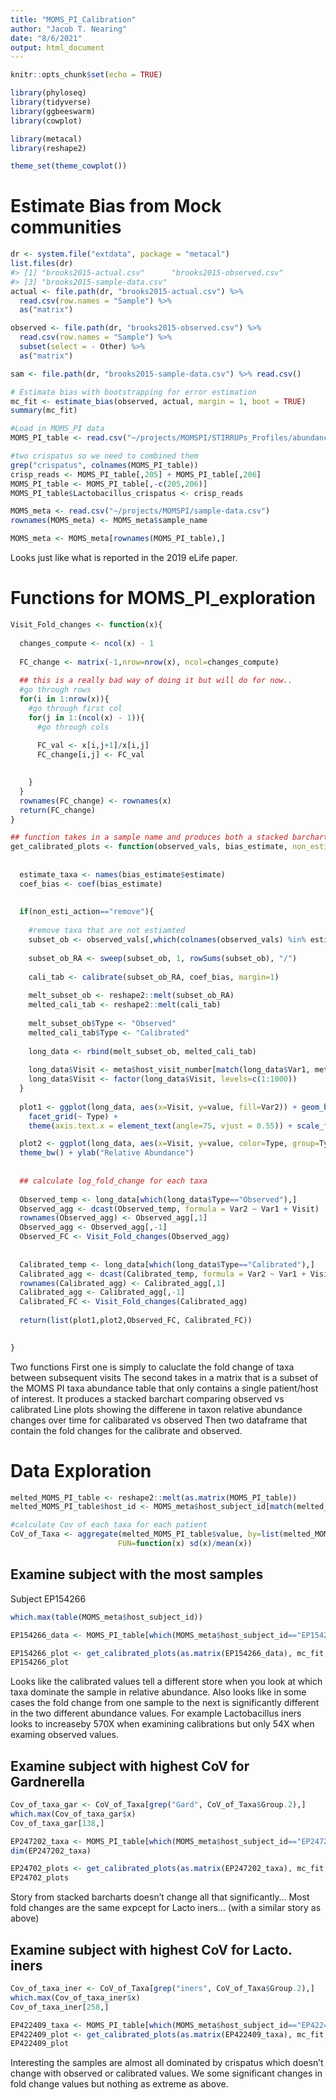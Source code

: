 ```yaml
---
title: "MOMS_PI_Calibration"
author: "Jacob T. Nearing"
date: "8/6/2021"
output: html_document
---
```


```r
knitr::opts_chunk$set(echo = TRUE)

library(phyloseq)
library(tidyverse)
library(ggbeeswarm)
library(cowplot)

library(metacal)
library(reshape2)

theme_set(theme_cowplot())
```


# Estimate Bias from Mock communities
```r

dr <- system.file("extdata", package = "metacal")
list.files(dr)
#> [1] "brooks2015-actual.csv"      "brooks2015-observed.csv"   
#> [3] "brooks2015-sample-data.csv"
actual <- file.path(dr, "brooks2015-actual.csv") %>%
  read.csv(row.names = "Sample") %>%
  as("matrix")

observed <- file.path(dr, "brooks2015-observed.csv") %>%
  read.csv(row.names = "Sample") %>%
  subset(select = - Other) %>%
  as("matrix")

sam <- file.path(dr, "brooks2015-sample-data.csv") %>% read.csv()

# Estimate bias with bootstrapping for error estimation
mc_fit <- estimate_bias(observed, actual, margin = 1, boot = TRUE)
summary(mc_fit)

#Load in MOMS_PI data
MOMS_PI_table <- read.csv("~/projects/MOMSPI/STIRRUPs_Profiles/abundance-matrix.csv", check.names = F, row.names=1)

#two crispatus so we need to combined them
grep("crispatus", colnames(MOMS_PI_table))
crisp_reads <- MOMS_PI_table[,205] + MOMS_PI_table[,206]
MOMS_PI_table <- MOMS_PI_table[,-c(205,206)]
MOMS_PI_table$Lactobacillus_crispatus <- crisp_reads

MOMS_meta <- read.csv("~/projects/MOMSPI/sample-data.csv")
rownames(MOMS_meta) <- MOMS_meta$sample_name

MOMS_meta <- MOMS_meta[rownames(MOMS_PI_table),]

```


Looks just like what is reported in the 2019 eLife paper.

# Functions for MOMS_PI_exploration
```r
Visit_Fold_changes <- function(x){
  
  changes_compute <- ncol(x) - 1
  
  FC_change <- matrix(-1,nrow=nrow(x), ncol=changes_compute)
  
  ## this is a really bad way of doing it but will do for now..
  #go through rows
  for(i in 1:nrow(x)){
    #go through first col
    for(j in 1:(ncol(x) - 1)){
      #go through cols
      
      FC_val <- x[i,j+1]/x[i,j]
      FC_change[i,j] <- FC_val
            

    }
  }
  rownames(FC_change) <- rownames(x)
  return(FC_change)
}

## function takes in a sample name and produces both a stacked barchart of observed vs calibrated and line plots showing the changes over time of each
get_calibrated_plots <- function(observed_vals, bias_estimate, non_esti_action="remove", meta){
  
  
  estimate_taxa <- names(bias_estimate$estimate)
  coef_bias <- coef(bias_estimate)
  
  
  if(non_esti_action=="remove"){
    
    #remove taxa that are not estiamted
    subset_ob <- observed_vals[,which(colnames(observed_vals) %in% estimate_taxa)]  
    
    subset_ob_RA <- sweep(subset_ob, 1, rowSums(subset_ob), "/")
    
    cali_tab <- calibrate(subset_ob_RA, coef_bias, margin=1)
    
    melt_subset_ob <- reshape2::melt(subset_ob_RA)
    melted_cali_tab <- reshape2::melt(cali_tab)
    
    melt_subset_ob$Type <- "Observed"
    melted_cali_tab$Type <- "Calibrated"
    
    long_data <- rbind(melt_subset_ob, melted_cali_tab)
    
    long_data$Visit <- meta$host_visit_number[match(long_data$Var1, meta$sample_name)]
    long_data$Visit <- factor(long_data$Visit, levels=c(1:1000))
  }
  
  plot1 <- ggplot(long_data, aes(x=Visit, y=value, fill=Var2)) + geom_bar(stat="identity") + 
    facet_grid(~ Type) + 
    theme(axis.text.x = element_text(angle=75, vjust = 0.55)) + scale_fill_discrete(name="Taxa")

  plot2 <- ggplot(long_data, aes(x=Visit, y=value, color=Type, group=Type)) + geom_line() + facet_grid(rows=vars(Var2)) + 
  theme_bw() + ylab("Relative Abundance")
  
  
  ## calculate log_fold_change for each taxa
  
  Observed_temp <- long_data[which(long_data$Type=="Observed"),]
  Observed_agg <- dcast(Observed_temp, formula = Var2 ~ Var1 + Visit)
  rownames(Observed_agg) <- Observed_agg[,1]
  Observed_agg <- Observed_agg[,-1]
  Observed_FC <- Visit_Fold_changes(Observed_agg)
  
  
  Calibrated_temp <- long_data[which(long_data$Type=="Calibrated"),]
  Calibrated_agg <- dcast(Calibrated_temp, formula = Var2 ~ Var1 + Visit)
  rownames(Calibrated_agg) <- Calibrated_agg[,1]
  Calibrated_agg <- Calibrated_agg[,-1]
  Calibrated_FC <- Visit_Fold_changes(Calibrated_agg)
  
  return(list(plot1,plot2,Observed_FC, Calibrated_FC))

  
}

```


Two functions 
First one is simply to caluclate the fold change of taxa between subsequent visits
The second takes in a matrix that is a subset of the MOMS PI taxa abundance table that only contains a single patient/host of interest.
It produces a stacked barchart comparing observed vs calibrated
Line plots showing the differene in taxon relative abundance changes over time for calibarated vs observed
Then two dataframe that contain the fold changes for the calibrate and observed.

# Data Exploration
```r

melted_MOMS_PI_table <- reshape2::melt(as.matrix(MOMS_PI_table))
melted_MOMS_PI_table$host_id <- MOMS_meta$host_subject_id[match(melted_MOMS_PI_table$Var1, MOMS_meta$sample_name)]

#calculate Cov of each taxa for each patient
CoV_of_Taxa <- aggregate(melted_MOMS_PI_table$value, by=list(melted_MOMS_PI_table$host_id, melted_MOMS_PI_table$Var2),
                        FUN=function(x) sd(x)/mean(x))
```

## Examine subject with the most samples

Subject EP154266
```r
which.max(table(MOMS_meta$host_subject_id))

EP154266_data <- MOMS_PI_table[which(MOMS_meta$host_subject_id=="EP154266"),]

EP154266_plot <- get_calibrated_plots(as.matrix(EP154266_data), mc_fit, meta=MOMS_meta)
EP154266_plot

```

Looks like the calibrated values tell a different store when you look at which taxa dominate the sample in relative abundance.
Also looks like in some cases the fold change from one sample to the next is significantly different in the two different abundance values.
For example Lactobacillus iners looks to increaseby 570X when examining calibrations but only 54X when examing observed values. 


## Examine subject with highest CoV for Gardnerella
```r
Cov_of_taxa_gar <- CoV_of_Taxa[grep("Gard", CoV_of_Taxa$Group.2),]
which.max(Cov_of_taxa_gar$x)
Cov_of_taxa_gar[138,]

EP247202_taxa <- MOMS_PI_table[which(MOMS_meta$host_subject_id=="EP247202"),]
dim(EP247202_taxa)

EP24702_plots <- get_calibrated_plots(as.matrix(EP247202_taxa), mc_fit, meta=MOMS_meta)
EP24702_plots
```

Story from stacked barcharts doesn't change all that significantly...
Most fold changes are the same expcept for Lacto iners... (with a similar story as above)

## Examine subject with highest CoV for Lacto. iners
```r
Cov_of_taxa_iner <- CoV_of_Taxa[grep("iners", CoV_of_Taxa$Group.2),]
which.max(Cov_of_taxa_iner$x)
Cov_of_taxa_iner[258,]

EP422409_taxa <- MOMS_PI_table[which(MOMS_meta$host_subject_id=="EP422409"),]
EP422409_plot <- get_calibrated_plots(as.matrix(EP422409_taxa), mc_fit, meta=MOMS_meta)
EP422409_plot
```
Interesting the samples are almost all dominated by crispatus which doesn't change with observed or calibrated values. We some significant changes in fold change values but nothing as extreme as above.
